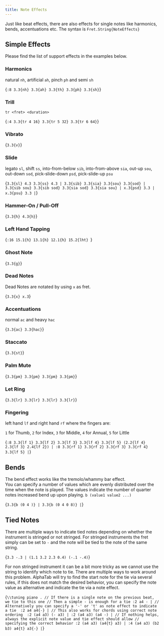 ```yaml
---
title: Note Effects
---
```



Just like beat effects, there are also effects for single notes like harmonics,
bends, accentuations etc. The syntax is 
`Fret.String{NoteEffects}`

## Simple Effects

Please find the list of support effects in the examples below. 

### Harmonics

natural `nh`, artificial `ah`, pinch `ph` and semi `sh`

<AlphaTexSample>{`
:8 3.3{nh} 3.3{ah} 3.3{th} 3.3{ph} 3.3{sh}
`}</AlphaTexSample>

### Trill

`tr <fret> <duration>`

<AlphaTexSample>{`
:4 3.3{tr 4 16} 3.3{tr 5 32} 3.3{tr 6 64}
`}</AlphaTexSample>

### Vibrato

<AlphaTexSample>{`
3.3{v}
`}</AlphaTexSample>

### Slide

legato `sl`, shift `ss`, into-from-below `sib`, into-from-above `sia`,
out-up `sou`, out-down `sod`, pick-slide-down `psd`, pick-slide-up `psu`

<AlphaTexSample>{`
3.3{sl} 4.3 3.3{ss} 4.3 |
3.3{sib} 3.3{sia} 3.3{sou} 3.3{sod} |
3.3{sib sou} 3.3{sib sod} 3.3{sia sod} 3.3{sia sou} |
x.3{psd} 3.3 |
x.3{psu} 3.3 |
`}</AlphaTexSample>

### Hammer-On / Pull-Off

<AlphaTexSample>{`
3.3{h} 4.3{h}
`}</AlphaTexSample>

### Left Hand Tapping

<AlphaTexSample>{`
:16 15.1{h} 13.1{h} 12.1{h} 15.2{lht} 
`}</AlphaTexSample>

### Ghost Note

<AlphaTexSample>{`
3.3{g}
`}</AlphaTexSample>

### Dead Notes

Dead Notes are notated by using `x` as fret. 

<AlphaTexSample>{`
3.3{x} x.3
`}</AlphaTexSample>

### Accentuations

normal `ac` and heavy `hac`

<AlphaTexSample>{`
3.3{ac} 3.3{hac}
`}</AlphaTexSample>

### Staccato

<AlphaTexSample>{`
3.3{st}
`}</AlphaTexSample>

### Palm Mute

<AlphaTexSample>{`
3.3{pm} 3.3{pm} 3.3{pm} 3.3{pm}
`}</AlphaTexSample>

### Let Ring

<AlphaTexSample>{`
3.3{lr} 3.3{lr} 3.3{lr} 3.3{lr}
`}</AlphaTexSample>

### Fingering

left hand `lf` and right hand `rf` where the fingers are: 

`1` for Thumb, `2` for Index, `3` for Middle, `4` for Annual, `5` for Little

<AlphaTexSample>{`
:8 3.3{lf 1} 3.3{lf 2} 3.3{lf 3} 3.3{lf 4} 3.3{lf 5} (2.2{lf 4} 2.3{lf 3} 2.4{lf 2}) |
:8 3.3{rf 1} 3.3{rf 2} 3.3{rf 3} 3.3{rf 4} 3.3{lf 5} |
`}</AlphaTexSample>

## Bends

The bend effect works like the tremolo/whammy bar effect.  
You can specify a number of values which are evenly distributed over the
time when the note is played. The values indicate the number of quarter notes
increased bend up upon playing. `b (value1 value2 ...)`

<AlphaTexSample>{`
3.3{b (0 4 )} |
3.3{b (0 4 0 8)} |
`}</AlphaTexSample>

## Tied Notes

There are multiple ways to indicate tied notes depending on whether the instrument is stringed or not stringed. 
For stringed instruments the fret simply can be set to `-` and the note will be tied to the note of the same string.

<AlphaTexSample>{`
3.3 -.3 | (1.1 3.2 2.3 0.4) (-.1 -.4)
`}</AlphaTexSample>

For non stringed instrument it can be a bit more tricky as we cannot use the string to identify which note to tie. There are multiple ways to work around this problem. AlphaTab will try to find the start note for the tie via several rules, if this does not match the desired behavior, you can specify the note value as alternative and indicate the tie via a note effect.

<AlphaTexSample>{`
\\tuning piano
.
// If there is a single note on the previous beat, we tie to this one
// Then a simple - is enough for a tie
:2 a4 - |
// Alternatively you can specify a '-' or 't' as note effect to indicate a tie 
:2 a4 a4{-} |
// This also works for chords using correct note ordering 
:2 (a4 a3) (- a3) |
:2 (a4 a3) (a4 -) |
// If nothing helps, always the explicit note value and tie effect should allow
// specifying the correct behavior
:2 (a4 a3) (a4{t} a3) |
:4 (a4 a3) (b2 b3) a4{t} a3{-} |
`}</AlphaTexSample>

